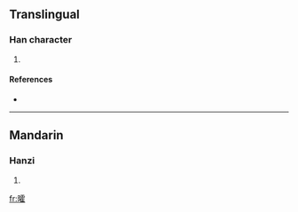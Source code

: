 ==Translingual==

===Han character===
{{Han char|rn=72|rad=日|as=16|sn=20|four=6101<sub>4</sub>|canj=日一月土 (AMBG)}}

# {{defn|Han|sort=日16}}

====References====
* {{Han ref|kx=0501.310|dkj=14251|dj=0872.040|hdz=21541.150|uh=66E4|ud=26340|bh=F452|bd=62546}}

----

==Mandarin==

===Hanzi===
{{cmn-hanzi|pin=[[huò]] ([[huo4]])|wg=huo<sup>4</sup>}}

# {{defn|Mandarin|sort=日16}}

[[fr:曤]]